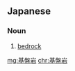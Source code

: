==Japanese==
{{ja-kanjitab|き|ばん|がん|yomi=on}}

===Noun===
{{ja-noun|きばんがん}}

# [[bedrock]]

[[mg:基盤岩]]
[[chr:基盤岩]]